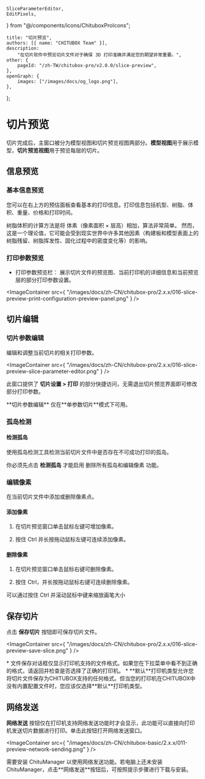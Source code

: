 	SliceParameterEditor,
	EditPixels,
} from "@/components/icons/ChituboxProIcons";

	title: "切片预览",
	authors: [{ name: "CHITUBOX Team" }],
	description:
		"在切片软件中预览切片文件对于确保 3D 打印准确并满足您的期望非常重要。",
	other: {
		pageId: "/zh-TW/chitubox-pro/v2.0.0/slice-preview",
	},
	openGraph: {
		images: ["/images/docs/og_logo.png"],
	},
};

# 切片预览

切片完成后，主窗口被分为模型视图和切片预览视图两部分。**模型视图**用于展示模型，**切片预览视图**用于预览每层的切片。

## 信息预览

### 基本信息预览

您可以在右上方的预估面板查看基本的打印信息。打印信息包括机型、树脂、体积、重量、价格和打印时间。

<Admonition type="note" title="注意">
	树脂体积的计算方法是将 体素（像素面积 × 层高）相加，算法非常简单。
	然而，这是一个理论值，它可能会受到现实世界中许多其他因素（构建板和模型表面上的树脂残留、树脂挥发性、固化过程中的密度变化等）的影响。
</Admonition>

### 打印参数预览

-   打印参数预览栏： 展示切片文件的预览图、当前打印机的详细信息和当前预览层的部分打印参数设置。

<ImageContainer
	src={
		"/images/docs/zh-CN/chitubox-pro/2.x.x/016-slice-preview-print-configuration-preview-panel.png"
	}
/>

## 切片编辑

### 切片参数编辑

<SliceParameterEditor /> 编辑和调整当前切片的相关打印参数。

<ImageContainer
	src={
		"/images/docs/zh-CN/chitubox-pro/2.x.x/016-slice-preview-slice-parameter-editor.png"
	}
/>

此窗口提供了 **切片设置 > 打印** 的部分快捷访问，无需退出切片预览界面即可修改部分打印参数。

<Admonition type="note" title="注意">
	**切片参数编辑** 仅在**单参数切片**模式下可用。
</Admonition>

### 孤岛检测

#### 检测孤岛

使用<NextLink href="/zh-CN/chitubox-pro/latest/risk-detection#孤岛检测">孤岛检测</NextLink>工具检测当前切片文件中是否存在不可成功打印的孤岛。

<Admonition type="note" title="注意">
	你必须先点击 <b>检测孤岛</b> 才能启用
	<NextLink href="/zh-CN/chitubox-pro/latest/risk-detection#删除孤岛">删除所有孤岛</NextLink>和<NextLink href="#编辑像素">编辑像素</NextLink> 功能。
</Admonition>

### 编辑像素

<EditPixels /> 在当前切片文件中添加或删除像素点。

#### 添加像素

1. 在切片预览窗口单击鼠标左键可增加像素。

1. 按住 Ctrl 并长按拖动鼠标左键可连续添加像素。

#### 删除像素

1. 在切片预览窗口单击鼠标右键可删除像素。

1. 按住 Ctrl，并长按拖动鼠标右键可连续删除像素。

<Admonition type="tip" title="提示">
	可以通过按住 Ctrl 并滚动鼠标中键来缩放画笔大小
</Admonition>

## 保存切片

点击 **保存切片** 按钮即可保存切片文件。

<ImageContainer
	src={
		"/images/docs/zh-CN/chitubox-pro/2.x.x/016-slice-preview-save-slice.png"
	}
/>

<Admonition type="note" title="注意">
	* 文件保存对话框仅显示打印机支持的文件格式。如果您在下拉菜单中看不到正确的格式，请返回并检查是否选择了正确的打印机。
    * **默认**打印机类型允许您将切片文件保存为CHITUBOX支持的任何格式。但当您的打印机在CHITUBOX中没有内置配置文件时，您应该仅选择**默认**打印机类型。
</Admonition>

## 网络发送

**网络发送** 按钮仅在打印机支持网络发送功能时才会显示，此功能可以直接向打印机发送切片数据进行打印。单击此按钮打开<NextLink href="/zh-CN/chitu-manager/latest/ui-and-features/network-sending">网络发送窗口</NextLink>。

<ImageContainer
	src={
		"/images/docs/zh-CN/chitubox-basic/2.x.x/011-preview-network-sending.png"
	}
/>

<Admonition type="note" title="注意">
	需要安装 ChituManager 以使用网络发送功能。若电脑上还未安装
	ChituManager，点击**网络发送**按钮后，可按照提示步骤进行下载与安装。
</Admonition>
